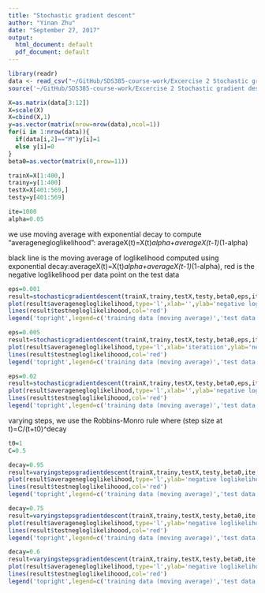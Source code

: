 ```yaml
---
title: "Stochastic gradient descent"
author: "Yinan Zhu"
date: "September 27, 2017"
output:
  html_document: default
  pdf_document: default
---
```


```r
library(readr)
data <- read_csv("~/GitHub/SDS385-course-work/Excercise 2 Stochastic gradient descent/stochastic gradient descent/wdbc.csv",col_names = FALSE)
source('~/GitHub/SDS385-course-work/Excercise 2 Stochastic gradient descent/stochastic gradient descent/gradient descent functions.R')
```
```r
X=as.matrix(data[3:12])
X=scale(X)
X=cbind(X,1)
y=as.vector(matrix(nrow=nrow(data),ncol=1))
for(i in 1:nrow(data)){
  if(data[i,2]=="M")y[i]=1
  else y[i]=0
}
beta0=as.vector(matrix(0,nrow=11))

trainX=X[1:400,]
trainy=y[1:400]
testX=X[401:569,]
testy=y[401:569]
```


```r
ite=1000
alpha=0.05
```
we use moving average with exponential decay to compute "averagenegloglikelihood": averageX(t)=X(t)*alpha+averageX(t-1)*(1-alpha)

black line is the moving average of loglikelihood computed using exponential decay:averageX(t)=X(t)*alpha+averageX(t-1)*(1-alpha), red is the negative loglikelihood per data point on the test data
```r
eps=0.001
result=stochasticgradientdescent(trainX,trainy,testX,testy,beta0,eps,ite,alpha)
plot(result$averagenegloglikelihood,type='l',xlab='',ylab='negative loglikelihood',sub='step size=0.001')
lines(result$testnegloglikelihoood,col='red')
legend('topright',legend=c('training data (moving average)','test data'),lty=1,col=c('black','red'))
```

```r
eps=0.005
result=stochasticgradientdescent(trainX,trainy,testX,testy,beta0,eps,ite,alpha)
plot(result$averagenegloglikelihood,type='l',xlab='iteratiion',ylab='negative loglikelihood',sub='eps=0.005')
lines(result$testnegloglikelihoood,col='red')
legend('topright',legend=c('training data (moving average)','test data'),lty=1,col=c('black','red'))
```
```r
eps=0.02
result=stochasticgradientdescent(trainX,trainy,testX,testy,beta0,eps,ite,alpha)
plot(result$averagenegloglikelihood,type='l',xlab='',ylab='negative loglikelihood',sub='eps=0.02')
lines(result$testnegloglikelihoood,col='red')
legend('topright',legend=c('training data (moving average)','test data'),lty=1,col=c('black','red'))
```


varying steps, we use the Robbins-Monro rule where (step size at t)=C/(t+t0)^decay
```r
t0=1
C=0.5
```

```r
decay=0.95
result=varyingstepsgradientdescent(trainX,trainy,testX,testy,beta0,ite,alpha,decay,t0,C)
plot(result$averagenegloglikelihood,type='l',ylab='negative loglikelihood',xlab='iteration',sub='decay=0.95')
lines(result$testnegloglikelihoood,col='red')
legend('topright',legend=c('training data (moving average)','test data'),lty=1,col=c('black','red'))
```

```r
decay=0.75
result=varyingstepsgradientdescent(trainX,trainy,testX,testy,beta0,ite,alpha,decay,t0,C)
plot(result$averagenegloglikelihood,type='l',ylab='negative loglikelihood',xlab='iteration',sub='decay=0.75')
lines(result$testnegloglikelihoood,col='red')
legend('topright',legend=c('training data (moving average)','test data'),lty=1,col=c('black','red'))
```

```r
decay=0.6
result=varyingstepsgradientdescent(trainX,trainy,testX,testy,beta0,ite,alpha,decay,t0,C)
plot(result$averagenegloglikelihood,type='l',ylab='negative loglikelihood',xlab='iteration',sub='decay=0.6')
lines(result$testnegloglikelihoood,col='red')
legend('topright',legend=c('training data (moving average)','test data'),lty=1,col=c('black','red'))
```
